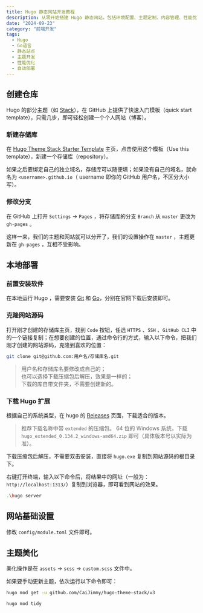 ```yaml
---
title: Hugo 静态网站开发教程
description: 从零开始搭建 Hugo 静态网站，包括环境配置、主题定制、内容管理、性能优化和自动化部署等全方位实践指南
date: "2024-09-23"
category: "前端开发"
tags:
  - Hugo
  - Go语言
  - 静态站点
  - 主题开发
  - 性能优化
  - 自动部署
---
```


## 创建仓库

Hugo 的部分主题（如 [Stack](https://github.com/CaiJimmy/hugo-theme-stack)），在 GitHub 上提供了快速入门模板（quick start template），只需几步，即可轻松创建一个个人网站（博客）。

### 新建存储库

在 [Hugo Theme Stack Starter Template](https://github.com/CaiJimmy/hugo-theme-stack-starter) 主页，点击使用这个模板（Use this template），新建一个存储库（repository）。

如果之后要绑定自己的独立域名，存储库可以随便填；如果没有自己的域名，就命名为 `<username>.github.io`（ username 即你的 GitHub 用户名，不区分大小写）。

### 修改分支

在 GitHub 上打开 `Settings` -> `Pages` ，将存储库的分支 `Branch` 从 `master` 更改为 `gh-pages` 。

这样一来，我们的主题和网站就可以分开了，我们的设置操作在 `master` ，主题更新在 `gh-pages` ，互相不受影响。

## 本地部署

### 前置安装软件

在本地运行 Hugo ，需要安装 [Git](https://git-scm.com/book/en/v2/Getting-Started-Installing-Git) 和 [Go](https://go.dev/doc/install)，分别在官网下载后安装即可。

### 克隆网站源码

打开刚才创建的存储库主页，找到 `Code` 按钮，任选 `HTTPS` 、`SSH` 、`GitHub CLI` 中的一个链接复制；在想要创建的位置，通过命令行的方式，输入以下命令，把我们刚才创建的网站源码，克隆到喜欢的位置：

```bash
git clone git@github.com:用户名/存储库名.git
```

> 用户名和存储库名要修改成自己的；  
> 也可以选择下载压缩包后解压，效果是一样的；  
> 下载的库自带文件夹，不需要创建新的。

### 下载 Hugo 扩展

根据自己的系统类型，在 hugo 的 [Releases](https://github.com/gohugoio/hugo/releases) 页面，下载适合的版本。

> 推荐下载名称中带 `extended` 的压缩包。
> 64 位的 Windows 系统，下载 `hugo_extended_0.134.2_windows-amd64.zip` 即可（具体版本号以实际为准）。

下载压缩包后解压，不需要双击安装，直接将 `hugo.exe` 复制到网站源码的根目录下。

右键打开终端，输入以下命令后，将结果中的网址（一般为：`http://localhost:1313/`）复制到浏览器，即可看到网站的效果。

```bash
.\hugo server
```

## 网站基础设置

修改 `config/module.toml` 文件即可。

## 主题美化

美化操作是在 `assets` -> `scss` -> `custom.scss` 文件中。

如果要手动更新主题，依次运行以下命令即可：

```bash
hugo mod get -u github.com/CaiJimmy/hugo-theme-stack/v3
```

```bash
hugo mod tidy
```
